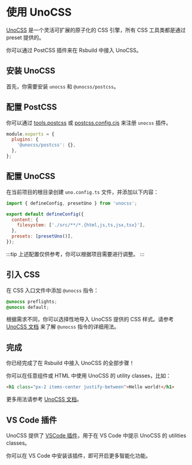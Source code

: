 # 使用 UnoCSS

[UnoCSS](https://unocss.dev/) 是一个灵活可扩展的原子化的 CSS 引擎，所有 CSS 工具类都是通过 preset 提供的。

你可以通过 PostCSS 插件来在 Rsbuild 中接入 UnoCSS。

## 安装 UnoCSS

首先，你需要安装 `unocss` 和 `@unocss/postcss`。


<PackageManagerTabs command="add unocss @unocss/postcss -D" />

## 配置 PostCSS

你可以通过 [tools.postcss](/config/tools/postcss) 或 [postcss.config.cjs](https://www.npmjs.com/package/postcss-loader#config) 来注册 `unocss` 插件。

```js title="postcss.config.cjs"
module.exports = {
  plugins: {
    '@unocss/postcss': {},
  },
};
```

## 配置 UnoCSS

在当前项目的根目录创建 `uno.config.ts` 文件，并添加以下内容：

```js title="uno.config.ts"
import { defineConfig, presetUno } from 'unocss';

export default defineConfig({
  content: {
    filesystem: ['./src/**/*.{html,js,ts,jsx,tsx}'],
  },
  presets: [presetUno()],
});
```

:::tip
上述配置仅供参考，你可以根据项目需要进行调整。
:::

## 引入 CSS

在 CSS 入口文件中添加 `@unocss` 指令：

```css title="main.css"
@unocss preflights;
@unocss default;
```

根据需求不同，你可以选择性地导入 UnoCSS 提供的 CSS 样式。请参考 [UnoCSS 文档](https://unocss.dev/integrations/postcss#usage) 来了解 `@unocss` 指令的详细用法。

## 完成

你已经完成了在 Rsbuild 中接入 UnoCSS 的全部步骤！

你可以在任意组件或 HTML 中使用 UnoCSS 的 utility classes，比如：

```html
<h1 class="px-2 items-center justify-between">Hello world!</h1>
```

更多用法请参考 [UnoCSS 文档](https://unocss.dev/)。

## VS Code 插件

UnoCSS 提供了 [VSCode 插件](https://unocss.dev/integrations/vscode)，用于在 VS Code 中提示 UnoCSS 的 utilities classes。

你可以在 VS Code 中安装该插件，即可开启更多智能化功能。
